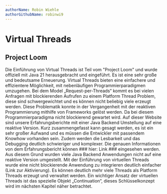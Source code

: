 ```yaml
---
authorName: Robin Wiehle
authorGithubName: robinwi9
---
```


# Virtual Threads

## Project Loom

Die Einführung von Virtual Threads ist Teil vom "Project Loom" und wurde offiziell mit Java 21 herausgebracht und eingeführt.
Es ist eine sehr große und bedeutsame Erneuerung. Virtual Threads bieten eine einfachere und effizientere Möglichkeit,
mit nebenläufigen Programmierparadigmen umzugehen. Bei dem Model „Request-per-Threads“ kommt es bei vielen Anfragen mit
blockierenden Aufrufen zu einem Platform Thread Problem, diese sind schwergewichtet und es können nicht beliebig viele erzeugt werden.
Diese Problematik konnte in der Vergangenheit mit der reaktiven Programmierung mithilfe von Frameworks gelöst werden.
Da bei diesem Programmierparadigma nicht blockierend gewartet wird. Auf dieser Website sind unsere Erfahrungsberichte
mit einer Java Backend Umstellung auf eine reaktive Version. Kurz zusammengefasst kann gesagt werden, es ist ein sehr
großer Aufwand und es müssen die Entwickler mit passendem Knowhow vorhanden sein. Zudem werden die Lesbarkeit und das
Debugging deutlich schwieriger und komplexer. Die genauen Informationen von dem Erfahrungsbericht können ### hier: Link ### eingesehen werden.
Aus diesem Grund wurden viele Java Backend Anwendungen nicht auf eine reaktive Version umgestellt.
Mit der Einführung von virtuellen Threads wurde eine nicht blockierende Anwendung zu integrieren deutlich einfacher (Link zur Aktivierung). Es können deutlich mehr viele Threads als Platform Threads erzeugt und verwaltet werden. Ein wichtiger Ansatz der virtuellen Threads ist das spezielle Objekt „Continuation“, dieses Schlüsselkonzept wird im nächsten Kapitel näher betrachtet.
